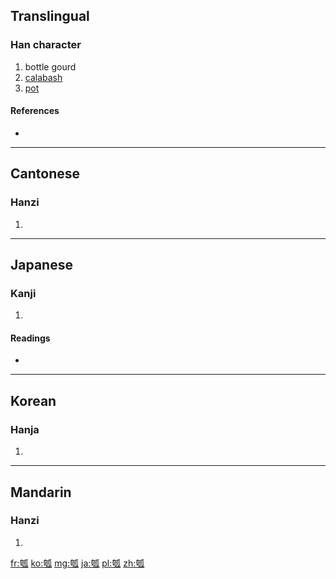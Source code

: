 ==Translingual==

===Han character===
{{Han char|rn=97|rad=瓜|as=06|sn=11|four=4223<sub>0</sub>|canj=大尸竹女人 (KSHVO)}}

# bottle gourd
# [[calabash]]
# [[pot]]

====References====
* {{Han ref|kx=0746.200|dkj=21392|dj=1155.070|hdz=42655.100|uh=74E0|ud=29920|bh=B27D|bd=45693}}

----

==Cantonese==

===Hanzi===
{{yue-hanzi|jyut=|y=wu6}}

# {{defn|Cantonese|sort=瓜06}}

----

==Japanese==

===Kanji===
{{ja-kanji|grade=|rs=瓜06}}

# {{defn|Japanese|sort=瓜06}}

====Readings====
* {{ja-readings|on=[[こ]] (ko), [[かく]] (kaku)|kun=[[ひさご]] (hisago)|nanori=}}

----

==Korean==

===Hanja===
{{ko-hanja|hangeul=호|eumhun=|rv=ho|mr=ho|y=ho}}

# {{defn|Korean|sort=瓜06}}

----

==Mandarin==

===Hanzi===
{{cmn-hanzi|pin=[[gū]] ([[gu1]]), [[hú]] ([[hu2]]), [[hù]] ([[hu4]]), [[huò]] ([[huo4]])|wg=ku<sup>1</sup>, hu<sup>2</sup>, hu<sup>4</sup>, huo<sup>4</sup>}}

# {{defn|Mandarin|sort=瓜06}}

[[fr:瓠]]
[[ko:瓠]]
[[mg:瓠]]
[[ja:瓠]]
[[pl:瓠]]
[[zh:瓠]]